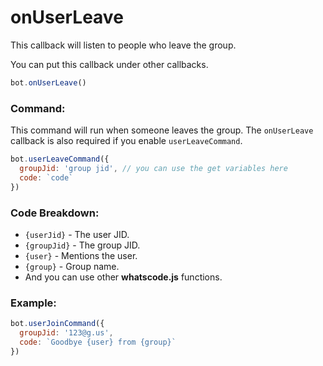 
# onUserLeave

This callback will listen to people who leave the group.

<Callout>
You can put this callback under other callbacks.

```javascript
bot.onUserLeave()
```
</Callout>

### Command:

This command will run when someone leaves the group. The `onUserLeave` callback is also required if you enable `userLeaveCommand`.

```javascript
bot.userLeaveCommand({
  groupJid: 'group jid', // you can use the get variables here
  code: `code`
})
```

### Code Breakdown:

* `{userJid}` - The user JID.
* `{groupJid}` - The group JID.
* `{user}` - Mentions the user.
* `{group}` - Group name.
* And you can use other **whatscode.js** functions.

### Example:

```javascript
bot.userJoinCommand({
  groupJid: '123@g.us',
  code: `Goodbye {user} from {group}`
})
```
